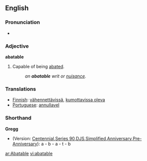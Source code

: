 ==English==

===Pronunciation===
*{{audio|en-us-abatable.ogg|Audio (US)}}

===Adjective===
'''abatable'''
#Capable of being [[abate]]d.
#:'' an '''abatable''' writ or [[nuisance]].''

===Translations===
* [[Finnish]]: [[vähennettävissä]], [[kumottavissa oleva]]
* [[Portuguese]]: [[annullavel]]

===Shorthand===
'''Gregg'''
* (Version: [http://en.wikipedia.org/wiki/Gregg_Shorthand#Centennial_Gregg_Shorthand Centennial],[http://en.wikipedia.org/wiki/Gregg_Shorthand#Series_90_Gregg_Shorthand Series 90],[http://en.wikipedia.org/wiki/Gregg_Shorthand#Diamond_Jubilee_Gregg_Shorthand  DJS],[http://en.wikipedia.org/wiki/Gregg_Shorthand#Simplified_Gregg_Shorthand Simplified],[http://en.wikipedia.org/wiki/Gregg_Shorthand#Anniversary_Gregg_Shorthand Anniversary],[http://en.wikipedia.org/wiki/Gregg_Shorthand#Pre-Anniversary_Gregg_Shorthand Pre-Anniversary]): a - b - a - t - b

[[ar:Abatable]]
[[vi:abatable]]